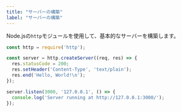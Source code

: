 ```yaml
---
title: "サーバーの構築"
label: "サーバーの構築"
---
```


Node.jsの`http`モジュールを使用して、基本的なサーバーを構築します。

```javascript
const http = require('http');

const server = http.createServer((req, res) => {
  res.statusCode = 200;
  res.setHeader('Content-Type', 'text/plain');
  res.end('Hello, World!\n');
});

server.listen(3000, '127.0.0.1', () => {
  console.log('Server running at http://127.0.0.1:3000/');
});
```
